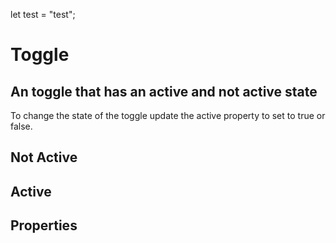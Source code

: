
let test = "test";

<Meta title="FusedComponents|Toggle" component={Toggle} />

# Toggle

## An toggle that has an active and not active state
 
To change the state of the toggle update the active property to set to true or false.
## Not Active
<Preview>
    <Story name="Default" parameters={{ decorators: [withKnobs] }}>
    <Toggle
      {...actions({onClick:"toggle action click", onMouseOver: "toogle action mouseover"})}
        active={boolean("Active", false)}
    />
    </Story>
</Preview>

## Active
<Preview>
    <Story name="Active" parameters={{ decorators: [withKnobs] }}>
    <Toggle 
    active={boolean("Active", true, "Active")}
    />
    </Story>
</Preview>


## Properties

<Props of={Toggle} />
